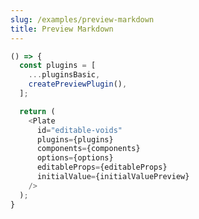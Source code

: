 ```yaml
---
slug: /examples/preview-markdown
title: Preview Markdown
---
```


```ts live
() => {
  const plugins = [
    ...pluginsBasic,
    createPreviewPlugin(),
  ];

  return (
    <Plate
      id="editable-voids"
      plugins={plugins}
      components={components}
      options={options}
      editableProps={editableProps}
      initialValue={initialValuePreview}
    />
  );
}
```
